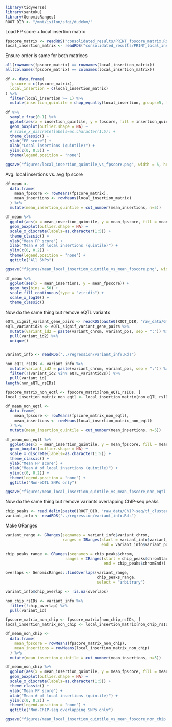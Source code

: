 ```r
library(tidyverse)
library(santoku)
library(GenomicRanges)
ROOT_DIR <- "/mnt/isilon/sfgi/dudekm/"
```

Load FP score + local insertion matrix
```r
fpscore_matrix <- readRDS("consolidated_results/PRINT_fpscore_matrix.Rds")
local_insertion_matrix <- readRDS("consolidated_results/PRINT_local_insertion_matrix.Rds")
```

Ensure order is same for both matrices
```r
all(rownames(fpscore_matrix) == rownames(local_insertion_matrix))
all(colnames(fpscore_matrix) == colnames(local_insertion_matrix))
```

```r
df <- data.frame(
  fpscore = c(fpscore_matrix),
  local_insertion = c(local_insertion_matrix)
) %>%
  filter(local_insertion >= 1) %>%
  mutate(insertion_quintile = chop_equally(local_insertion, groups=5, labels = lbl_discrete()))
```


```r
df %>%
  sample_frac(0.1) %>%
  ggplot(aes(x = insertion_quintile, y = fpscore, fill = insertion_quintile)) +
  geom_boxplot(outlier.shape = NA) +
  # scale_x_discrete(labels=as.character(1:5)) +
  theme_classic() +
  ylab("FP score") +
  xlab("Local insertions (quintile)") +
  ylim(c(0, 0.5)) +
  theme(legend.position = "none")

ggsave("figures/local_insertion_quintile_vs_fpscore.png", width = 5, height = 5, units = "in")
```
Avg. local insertions vs. avg fp score
```r
df_mean <-
  data.frame(
    mean_fpscore <- rowMeans(fpscore_matrix),
    mean_insertions <- rowMeans(local_insertion_matrix)
  ) %>% 
  mutate(mean_insertion_quintile = cut_number(mean_insertions, n=5))
```

```r
df_mean %>%
  ggplot(aes(x = mean_insertion_quintile, y = mean_fpscore, fill = mean_insertion_quintile)) +
  geom_boxplot(outlier.shape = NA) +
  scale_x_discrete(labels=as.character(1:5)) +
  theme_classic() +
  ylab("Mean FP score") +
  xlab("Mean # of local insertions (quintile)") +
  ylim(c(0, 0.2)) +
  theme(legend.position = "none") +
  ggtitle("All SNPs")

ggsave("figures/mean_local_insertion_quintile_vs_mean_fpscore.png", width = 5, height = 5, units = "in")
```


```r
df_mean %>%
  ggplot(aes(x = mean_insertions, y = mean_fpscore)) +
  geom_hex(bins = 50) +
  scale_fill_continuous(type = "viridis") +
  scale_x_log10() +
  theme_classic()
```




Now do the same thing but remove eQTL variants
```r
eQTL_signif_variant_gene_pairs <- readRDS(paste0(ROOT_DIR, "raw_data/GTEx/Liver.v8.signif_variant_gene_pairs.hg38.names.Rds"))
eQTL_variantid2s <- eQTL_signif_variant_gene_pairs %>% 
  mutate(variant_id2 = paste(variant_chrom, variant_pos, sep = ":")) %>%
  pull(variant_id2) %>%
  unique()


variant_info <- readRDS("../regression/variant_info.Rds")

non_eQTL_rsIDs <- variant_info %>% 
  mutate(variant_id2 = paste(variant_chrom, variant_pos, sep = ":")) %>%
  filter(!(variant_id2 %in% eQTL_variantid2s)) %>%
  pull(variant_id)
length(non_eQTL_rsIDs)

```

```r
fpscore_matrix_non_eqtl <- fpscore_matrix[non_eQTL_rsIDs, ]
local_insertion_matrix_non_eqtl <- local_insertion_matrix[non_eQTL_rsIDs, ]
```

```r
df_mean_non_eqtl <-
  data.frame(
    mean_fpscore <- rowMeans(fpscore_matrix_non_eqtl),
    mean_insertions <- rowMeans(local_insertion_matrix_non_eqtl)
  ) %>% 
  mutate(mean_insertion_quintile = cut_number(mean_insertions, n=5))
```

```r
df_mean_non_eqtl %>%
  ggplot(aes(x = mean_insertion_quintile, y = mean_fpscore, fill = mean_insertion_quintile)) +
  geom_boxplot(outlier.shape = NA) +
  scale_x_discrete(labels=as.character(1:5)) +
  theme_classic() +
  ylab("Mean FP score") +
  xlab("Mean # of local insertions (quintile)") +
  ylim(c(0, 0.2)) +
  theme(legend.position = "none") +
  ggtitle("Non-eQTL SNPs only")

ggsave("figures/mean_local_insertion_quintile_vs_mean_fpscore_non_eqtl.png", width = 5, height = 5, units = "in")
```

Now do the same thing but remove variants overlapping ChIP-seq peaks
```r
chip_peaks <- read.delim(paste0(ROOT_DIR, "raw_data/ChIP-seq/tf_clusters_liver_ENCODE/new_hg38/hg38_tf_clusters_liver_labelled.txt"))
variant_info <- readRDS("../regression/variant_info.Rds")
```

Make GRanges
```r
variant_range <- GRanges(seqnames = variant_info$variant_chrom,
                         ranges = IRanges(start = variant_info$variant_pos, 
                                          end = variant_info$variant_pos))

chip_peaks_range <- GRanges(seqnames = chip_peaks$chrom,
                          ranges = IRanges(start = chip_peaks$chromStart, 
                                           end = chip_peaks$chromEnd))
```


```r
overlaps <- GenomicRanges::findOverlaps(variant_range, 
                                        chip_peaks_range,
                                        select = "arbitrary")

variant_info$chip_overlap <- !is.na(overlaps)

non_chip_rsIDs <- variant_info %>%
  filter(!chip_overlap) %>%
  pull(variant_id)
```

```r
fpscore_matrix_non_chip <- fpscore_matrix[non_chip_rsIDs, ]
local_insertion_matrix_non_chip <- local_insertion_matrix[non_chip_rsIDs, ]
```

```r
df_mean_non_chip <-
  data.frame(
    mean_fpscore = rowMeans(fpscore_matrix_non_chip),
    mean_insertions = rowMeans(local_insertion_matrix_non_chip)
  ) %>% 
  mutate(mean_insertion_quintile = cut_number(mean_insertions, n=5))
```

```r
df_mean_non_chip %>%
  ggplot(aes(x = mean_insertion_quintile, y = mean_fpscore, fill = mean_insertion_quintile)) +
  geom_boxplot(outlier.shape = NA) +
  scale_x_discrete(labels=as.character(1:5)) +
  theme_classic() +
  ylab("Mean FP score") +
  xlab("Mean # of local insertions (quintile)") +
  ylim(c(0, 0.2)) +
  theme(legend.position = "none") +
  ggtitle("Non-ChIP-seq overlapping SNPs only")

ggsave("figures/mean_local_insertion_quintile_vs_mean_fpscore_non_chip.png", width = 5, height = 5, units = "in")
```
